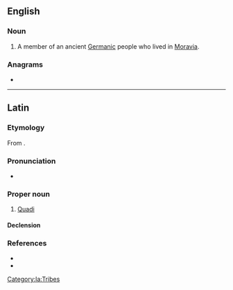 ==English==

===Noun===
{{wikipedia}}
{{en-noun|s|Quadi}}

# {{lb|en|historical}} A member of an ancient [[Germanic]] people who lived in [[Moravia]].

===Anagrams===
* {{anagrams|en|Quaid}}

----

==Latin==

===Etymology===
From {{der|la|grc|Κουάδοι}}.

===Pronunciation===
* {{la-IPA|quādī}}

===Proper noun===
{{la-proper noun|Quādī|Quādōrum|m-p|second}}

# [[#English|Quadi]] 

====Declension====
{{la-decl-2nd|num=pl|Quād}}

===References===
* {{R:Gaffiot}}
* {{R:Smith's Geography}}

[[Category:la:Tribes]]